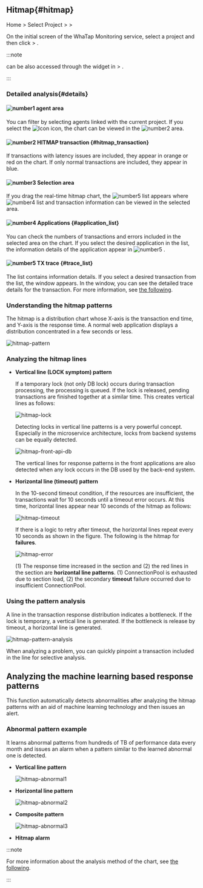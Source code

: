 ## Hitmap{#hitmap}

Home > Select Project > <Cmdname sid="side_analysis" className="uitext" /> > <Cmdname sid="side_hitmap" className="uitext" />

On the initial screen of the WhaTap Monitoring service, select a project and then click <Cmdname sid="side_analysis" className="uitext" /> > <Cmdname sid="side_hitmap" className="uitext" />. 

:::note

<Cmdname sid="side_hitmap" className="uitext" /> can be also accessed through the <Cmdname sid="AA005" className="uitext" /> widget in <Cmdname sid="side_dashboard" className="uitext" /> &gt; <Cmdname sid="side_appDashboard" className="uitext" />.

:::

### Detailed analysis{#details}

<ImgLang img='tx-hitmap.png' desc='Hitmap' />

#### ![number1](/img/number-01.png) agent area

You can filter by selecting agents linked with the current project. If you select the ![Icon](/img/ic-search-on-press.svg) icon, the <Cmdname sid="hitmap_transaction" className="uitext" /> chart can be viewed in the ![number2](/img/number-02.png) area.

#### ![number2](/img/number-02.png) HITMAP transaction {#hitmap_transaction}

If transactions with latency issues are included, they appear in <span class='ov5ud10'>orange</span> or <span class='etrs'>red</span> on the <Cmdname sid="hitmap_transaction" className="uitext" /> chart. If only normal transactions are included, they appear in <span class='woer'>blue</span>.

#### ![number3](/img/number-03.png) Selection area

If you drag the real-time hitmap chart, the ![number5](/img/number-05.png) <Cmdname sid="trace_list" className="uitext" /> list appears where ![number4](/img/number-04.png) <Cmdname sid="application_list" className="uitext" /> list and transaction information can be viewed in the selected area.

#### ![number4](/img/number-04.png) Applications {#application_list}

You can check the numbers of transactions and errors included in the selected area on the chart. If you select the desired application in the list, the information details of the application appear in ![number5](/img/number-05.png) <Cmdname sid="trace_list" className="uitext" />.

#### ![number5](/img/number-05.png) TX trace {#trace_list}

The <Cmdname sid="trace_list" className="uitext" /> list contains information details. If you select a desired transaction from the list, the <Cmdname sid="TTL06527" className="uitext" /> window appears. In the <Cmdname sid="TTL06527" className="uitext" /> window, you can see the detailed trace details for the transaction. For more information, see [the following](trs-profile#details).

### Understanding the hitmap patterns

The hitmap is a distribution chart whose X-axis is the transaction end time, and Y-axis is the response time. A normal web application displays a distribution concentrated in a few seconds or less.

![hitmap-pattern](https://img.whatap.io/media/user_guide_application/analysis/h0.png)

### Analyzing the hitmap lines

<Youtube ko="JHVYfJjtYQo" en="JHVYfJjtYQo" ja="JHVYfJjtYQo" />

- **Vertical line (LOCK symptom) pattern**  

  If a temporary lock (not only DB lock) occurs during transaction processing, the processing is queued. If the lock is released, pending transactions are finished together at a similar time. This creates vertical lines as follows:

  ![hitmap-lock](https://img.whatap.io/media/user_guide_application/analysis/h3.png)

  Detecting locks in vertical line patterns is a very powerful concept. Especially in the microservice architecture, locks from backend systems can be equally detected.

  ![hitmap-front-api-db](https://img.whatap.io/media/user_guide_application/analysis/h8.png)

  The vertical lines for response patterns in the front applications are also detected when any lock occurs in the DB used by the back-end system.

- **Horizontal line (timeout) pattern**  

  In the 10-second timeout condition, if the resources are insufficient, the transactions wait for 10 seconds until a timeout error occurs. At this time, horizontal lines appear near 10 seconds of the hitmap as follows:

  ![hitmap-timeout](https://img.whatap.io/media/user_guide_application/analysis/h2.png)

  If there is a logic to retry after timeout, the horizontal lines repeat every 10 seconds as shown in the figure. The following is the hitmap for **failures**.

  ![hitmap-error](https://img.whatap.io/media/user_guide_application/analysis/h7.png)

  (1) The response time increased in the section and (2) the red lines in the section are **horizontal line patterns**. (1) ConnectionPool is exhausted due to section load, (2) the secondary **timeout** failure occurred due to insufficient ConnectionPool.

### Using the pattern analysis

A line in the transaction response distribution indicates a bottleneck. If the lock is temporary, a vertical line is generated. If the bottleneck is release by timeout, a horizontal line is generated.

![hitmap-pattern-analysis](https://img.whatap.io/media/user_guide_application/analysis/h4.png)

When analyzing a problem, you can quickly pinpoint a transaction included in the line for selective analysis.

## Analyzing the machine learning based response patterns

This function automatically detects abnormalities after analyzing the hitmap patterns with an aid of machine learning technology and then issues an alert.

<ImgLang img='ml-pattern.png' desc='Machine learning analytics' />

### Abnormal pattern example

It learns abnormal patterns from hundreds of TB of performance data every month and issues an alarm when a pattern similar to the learned abnormal one is detected.

- **Vertical line pattern**  

  ![hitmap-abnormal1](https://img.whatap.io/media/user_guide_application/analysis/h3.png)

- **Horizontal line pattern**  

  ![hitmap-abnormal2](https://img.whatap.io/media/user_guide_application/analysis/h2.png)

- **Composite pattern**  

  ![hitmap-abnormal3](https://img.whatap.io/media/user_guide_application/analysis/h7.png)

- **Hitmap alarm**  

  <ImgLang img='ai-alert.png' desc='hitmap ai alert' />

:::note

For more information about the analysis method of the <Cmdname sid="hitmap_transaction" className="uitext" /> chart, see [the following](../best-practice-guides/about-apm-hitmap-class).

:::

